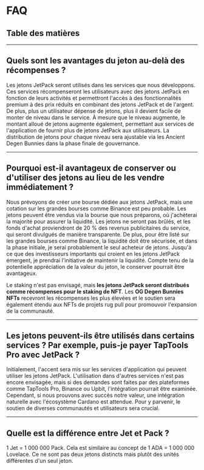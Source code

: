 # FAQ

## Table des matières

---

## **Quels sont les avantages du jeton au-delà des récompenses ?**

Les jetons JetPack seront utilisés dans les services que nous développons. Ces services récompenseront les utilisateurs avec des jetons JetPack en fonction de leurs activités et permettront l'accès à des fonctionnalités premium à des prix réduits en combinant des jetons JetPack et de l'argent. De plus, plus un utilisateur dépense de jetons, plus il devient facile de monter de niveau dans le service. À mesure que le niveau augmente, le montant alloué de jetons augmente également, permettant aux services de l'application de fournir plus de jetons JetPack aux utilisateurs. La distribution de jetons pour chaque niveau sera ajustable via les Ancient Degen Bunnies dans la phase finale de gouvernance.

---

## **Pourquoi est-il avantageux de conserver ou d'utiliser des jetons au lieu de les vendre immédiatement ?**

Nous prévoyons de créer une bourse dédiée aux jetons JetPack, mais une cotation sur les grandes bourses comme Binance est peu probable. Les jetons peuvent être vendus via la bourse que nous préparons, où j'achèterai la majorité pour assurer la liquidité. Les jetons ne seront pas brûlés, et les fonds d'achat proviendront de 20 % des revenus publicitaires du service, qui seront divulgués de manière transparente. De plus, pour être listé sur les grandes bourses comme Binance, la liquidité doit être sécurisée, et dans la phase initiale, je serai probablement le seul acheteur de jetons. Jusqu'à ce que des investisseurs importants qui croient en les jetons JetPack émergent, je prendrai l'initiative de maintenir la liquidité. Compte tenu de la potentielle appréciation de la valeur du jeton, le conserver pourrait être avantageux.

Le staking n'est pas envisagé, mais **les jetons JetPack seront distribués comme récompenses pour le staking de NFT**. Les **OG Degen Bunnies NFTs** recevront les récompenses les plus élevées et le soutien sera également étendu aux NFTs de projets rug pull pour promouvoir l'expansion de la communauté.

---

## **Les jetons peuvent-ils être utilisés dans certains services ? Par exemple, puis-je payer TapTools Pro avec JetPack ?**

Initialement, l'accent sera mis sur les services d'application qui peuvent utiliser les jetons JetPack. L'utilisation dans d'autres services n'est pas encore envisagée, mais si des demandes sont faites par des plateformes comme TapTools Pro, Binance ou Upbit, l'intégration pourrait être examinée. Cependant, si nous prouvons avec succès notre valeur, une intégration naturelle avec l'écosystème Cardano est attendue. Pour y parvenir, le soutien de diverses communautés et utilisateurs sera crucial.

---

## **Quelle est la différence entre Jet et Pack ?**

1 Jet = 1 000 000 Pack. Cela est similaire au concept de 1 ADA = 1 000 000 Lovelace. Ce ne sont pas deux jetons distincts mais plutôt des unités différentes d'un seul jeton.